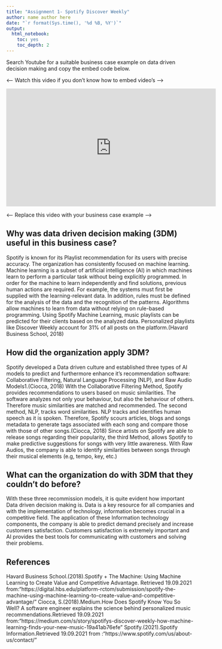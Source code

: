 ```yaml
---
title: "Assignment 1- Spotify Discover Weekly"
author: name author here
date: "`r format(Sys.time(), '%d %B, %Y')`"
output:
  html_notebook:
    toc: yes
    toc_depth: 2
---
```


Search Youtube for a suitable business case example on data driven decision making and copy the embed code below.

<---- Watch this video if you don't know how to embed video's ---->

<iframe width="560" height="315" src="https://www.youtube.com/watch?v=ZcmJxli8WS8" frameborder="0" allow="accelerometer; autoplay; clipboard-write; encrypted-media; gyroscope; picture-in-picture" allowfullscreen></iframe>

<---- Replace this video with your business case example ---->


## Why was data driven decision making (3DM) useful in this business case?

Spotify is known for its Playlist recommendation for its users with precise accuracy. The organization has consistently focused on machine learning. Machine learning is a subset of artificial intelligence (AI) in which machines learn to perform a particular task without being explicitly programmed. In order for the machine to learn independently and find solutions, previous human actions are required. For example, the systems must first be supplied with the learning-relevant data. 
In addition, rules must be defined for the analysis of the data and the recognition of the patterns. Algorithms allow machines to learn from data without relying on rule-based programming. Using Spotify Machine Learning, music playlists can be predicted for their clients based on the analyzed data. Personalized playlists like Discover Weekly 
account for 31% of all posts on the platform.(Havard Business School, 2018)

## How did the organization apply 3DM?

Spotify developed a Data driven culture and established three types of AI models to predict and furthermore enhance it's recommendation software: Collaborative Filtering, Natural Language Processing (NLP), and Raw Audio Models1.(Ciocca, 2018) 
With the Collaborative Filtering Method, Spotify provides recommendations to users based on music similarities. The software analyzes not only your behaviour, but also the behaviour of others. Therefore music similarities are matched and recommended.
The second method, NLP, tracks word similarities. NLP tracks and identifies human speech as it is spoken. Therefore, Spotify scours articles, blogs and songs metadata to generate tags associated with each song and compare those with those of other songs.(Ciocca, 2018)
Since artists on Spotify are able to release songs regarding their popularity, the third Method, allows Spotify to make predictive suggestions for songs with very little awareness. With Raw Audios, the company is able to identify similarities between songs through their musical elements (e.g, tempo, key, etc.) 

## What can the organization do with 3DM that they couldn’t do before?

With these three recommission models, it is quite evident how important Data driven decision making is. Data is a key resource for all companies and with the implementation of technology, information becomes crucial in a competitive field. The application of these Information technology components, the company is able to predict demand precisely and increase customers satisfaction. Customers satisfaction is extremely important and AI provides the best tools for communicating with customers and solving their problems.

## References 

Havard Business School.(2018).Spotify + The Machine: Using Machine Learning to Create Value and Competitive Advantage. Retrieved 19.09.2021 from:"https://digital.hbs.edu/platform-rctom/submission/spotify-the-machine-using-machine-learning-to-create-value-and-competitive-advantage/"
Ciocca, S.(2018).Medium.How Does Spotify Know You So Well? A software engineer explains the science behind personalized music recommendations.Retrieved 19.09.2021 from:"https://medium.com/s/story/spotifys-discover-weekly-how-machine-learning-finds-your-new-music-19a41ab76efe"
Spotify.(2021).Spotify Information.Retrieved 19.09.2021 from :"https://www.spotify.com/us/about-us/contact/"

